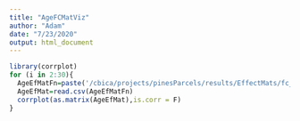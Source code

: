 ```yaml
---
title: "AgeFCMatViz"
author: "Adam"
date: "7/23/2020"
output: html_document
---
```


```r
library(corrplot)
for (i in 2:30){
  AgeEfMatFn=paste('/cbica/projects/pinesParcels/results/EffectMats/fc_ageMat_K',i,'.csv',sep='')
  AgeEfMat=read.csv(AgeEfMatFn)
  corrplot(as.matrix(AgeEfMat),is.corr = F)
}
```